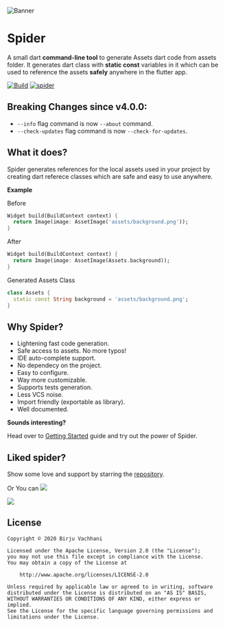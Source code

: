 ![Banner](/img/banner.svg)

# Spider

A small dart **command-line tool** to generate Assets dart code from assets folder. It generates dart class with **static const** variables in it which can be used to reference the assets **safely** anywhere in the flutter app.

[![Build](https://github.com/BirjuVachhani/spider/workflows/Build/badge.svg?branch=main)](https://github.com/BirjuVachhani/spider/actions) [![spider](https://img.shields.io/pub/v/spider?label=spider)](https://pub.dev/packages/spider)

## Breaking Changes since v4.0.0:

- `--info` flag command is now `--about` command.
- `--check-updates` flag command is now `--check-for-updates`.

## What it does?

Spider generates references for the local assets used in your project by creating dart referece classes which are safe
and easy to use anywhere.

**Example**

Before

```dart
Widget build(BuildContext context) {
  return Image(image: AssetImage('assets/background.png'));
}
```

After

```dart
Widget build(BuildContext context) {
  return Image(image: AssetImage(Assets.background));
}
```

Generated Assets Class

```dart
class Assets {
  static const String background = 'assets/background.png';
}
```

## Why Spider?

- Lightening fast code generation.
- Safe access to assets. No more typos!
- IDE auto-complete support.
- No dependecy on the project.
- Easy to configure.
- Way more customizable.
- Supports tests generation.
- Less VCS noise.
- Import friendly (exportable as library).
- Well documented.

**Sounds interesting?**

Head over to [Getting Started](installation.md) guide and try out the power of Spider.

## Liked spider?

Show some love and support by starring the [repository](https://github.com/birjuvachhani/spider).

Or You can
<Image src="https://cdn.buymeacoffee.com/buttons/default-blue.png">

<a href="https://www.buymeacoffee.com/birjuvachhani" target="_blank"><Image src="https://cdn.buymeacoffee.com/buttons/default-blue.png"></a>

## License

```
Copyright © 2020 Birju Vachhani

Licensed under the Apache License, Version 2.0 (the "License");
you may not use this file except in compliance with the License.
You may obtain a copy of the License at

    http://www.apache.org/licenses/LICENSE-2.0

Unless required by applicable law or agreed to in writing, software
distributed under the License is distributed on an "AS IS" BASIS,
WITHOUT WARRANTIES OR CONDITIONS OF ANY KIND, either express or implied.
See the License for the specific language governing permissions and
limitations under the License.
```
